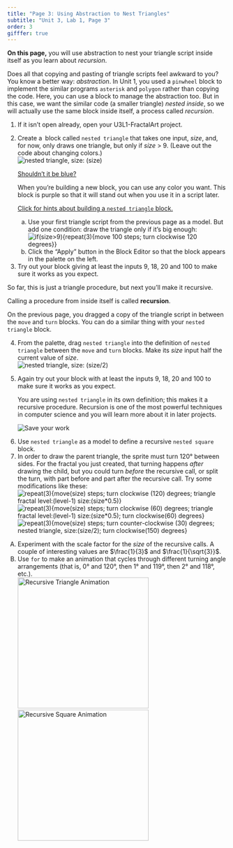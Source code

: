 ```yaml
---
title: "Page 3: Using Abstraction to Nest Triangles"
subtitle: "Unit 3, Lab 1, Page 3"
order: 3
gifffer: true
---
```


::: learn
<p><strong>On this page,</strong> you will use abstraction to nest your
triangle script inside itself as you learn about <em>recursion</em>.</p>
:::

<p>Does all that copying and pasting of triangle scripts feel awkward to
you? You know a better way: <em>abstraction</em>. In Unit 1, you used a
<code>pinwheel</code> block to implement the similar programs
<code>asterisk</code> and <code>polygon</code> rather than copying the
code. Here, you can use a block to manage the abstraction too. But in
this case, we want the similar code (a smaller triangle) <em>nested
inside</em>, so we will actually use the same block inside itself, a
process called <em>recursion</em>.</p>

::: forYouToDo
<ol start="1">

<li>If it isn't open already, open your U3L1-FractalArt project.</li>

<li>

Create a<code> </code>block called <code>nested triangle</code> that
takes one input, <var>size</var>, and, for now, only draws one triangle,
but only if <var>size</var> \> 9. (Leave out the code about changing
colors.)
<br /><img src="/img/2-complexity/nested-tri-no-color-proto.png" title="nested triangle, size: (size)" alt="nested triangle, size: (size)" class="ms-4"/>

::: endnote
<p><a href="#hint-purple" data-bs-toggle="collapse" title="Shouldn't it be blue?">Shouldn't
it be blue?</a></p>

::: {#hint-purple .collapse}
<p>When you're building a new block, you can use any color you want.
This block is purple so that it will stand out when you use it in a
script later.</p>
:::

<p><a href="#hint-nested" data-bs-toggle="collapse" title="Click for hints about building a nested triangle block.">Click
for hints about building a <code>nested triangle</code> block.</a></p>

::: {#hint-nested .collapse}
<ol type="a">

<li>Use your first triangle script from the previous page as a model.
But add one condition: draw the triangle only if it's big enough:<br />
<img src="/img/2-complexity/triangle.png" title="if(size&gt;9){repeat(3){move 100 steps; turn clockwise 120 degrees}}" alt="if(size&gt;9){repeat(3){move 100 steps; turn clockwise 120 degrees}}" class="ms-4"/></li>

<li>Click the "Apply" button in the Block Editor so that the block
appears in the palette on the left.</li>

</ol>
:::
:::

</li>

<li>Try out your block giving at least the inputs 9, 18, 20 and 100 to
make sure it works as you expect.</li>

</ol>
:::

<p>So far, this is just a triangle procedure, but next you'll make it
recursive.</p>

::: vocabFullWidth
<p>Calling a procedure from inside itself is called
<strong>recursion</strong>.</p>
:::

<p>On the previous page, you dragged a copy of the triangle script in
between the <code>move</code> and <code>turn</code> blocks. You can do a
similar thing with your <code>nested triangle</code> block.</p>

::: forYouToDo
<ol start="4">

<li>From the palette, drag <code>nested triangle</code> into the
definition of <code>nested triangle</code> between the <code>move</code>
and <code>turn</code> blocks. Make its <var>size</var> input half the
current value of <var>size</var>.<br />
<img src="/img/2-complexity/nested-tri-recur-no-color.png" title="nested triangle, size: (size/2)" alt="nested triangle, size: (size/2)" class="ms-4"/></li>

<li>

Again try out your block with at least the inputs 9, 18, 20 and 100 to
make sure it works as you expect.\

::: endnote
You are using <code>nested triangle</code> in its own definition; this
makes it a recursive procedure. Recursion is one of the most powerful
techniques in computer science and you will learn more about it in later
projects.
:::

</li>

<img src="/img/icons/save-now.png" title="Save your work" alt="Save your work" class="inline"/>

</ol>
:::

::: ifTime
<ol start="6">

<li>Use <code>nested triangle</code> as a model to define a recursive
<code>nested square</code> block.</li>

<li>In order to draw the parent triangle, the sprite must turn 120°
between sides. For the fractal you just created, that turning happens
<em>after</em> drawing the child, but you could turn <em>before</em> the
recursive call, or split the turn, with part before and part after the
recursive call. Try some modifications like these:<br />
<img src="/img/2-complexity/triangle-fractal-variation01.png" title="repeat(3){move(size) steps; turn clockwise (120) degrees; nested triangle, size:(size/2)}" alt="repeat(3){move(size) steps; turn clockwise (120) degrees; triangle fractal level:(level-1) size:(size*0.5)}" class="ms-4"/><br />
<img src="/img/2-complexity/triangle-fractal-variation02.png" title="repeat(3){move(size) steps; turn clockwise (60) degrees; nested triangle, size:(size/2); turn clockwise(60) degrees}" alt="repeat(3){move(size) steps; turn clockwise (60) degrees; triangle fractal level:(level-1) size:(size*0.5); turn clockwise(60) degrees}" class="ms-4"/><br />
<img src="/img/2-complexity/triangle-fractal-variation03.png" title="repeat(3){move(size) steps; turn counter-clockwise (30) degrees; triangle fractal level:(level-1) size:(size*0.5); turn clockwise(150) degrees}" alt="repeat(3){move(size) steps; turn counter-clockwise (30) degrees; nested triangle, size:(size/2); turn clockwise(150) degrees}" class="ms-4"/></li>

</ol>
:::

::: takeItFurther
<ol type="A">

<li>Experiment with the scale factor for the <var>size</var> of the
recursive calls. A couple of interesting values are $\frac{1}{3}$ and $\frac{1}{\sqrt{3}}$.</li>

<li>Use <code>for</code> to make an animation that cycles through
different turning angle arrangements (that is, 0° and 120°, then 1° and
119°, then 2° and 118°, etc.).<br />
<img src="/img/2-complexity/U2ImageVideoAddendum_img/RecursiveTriangleAnimation.gif" title="Recursive Triangle Animation" alt="Recursive Triangle Animation" height="300"/>
<img src="/img/2-complexity/U2ImageVideoAddendum_img/RecursiveSquareAnimation.gif" title="Recursive Square Animation" alt="Recursive Square Animation" height="300"/></li>

</ol>
:::
